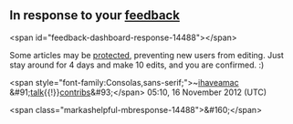 <article id="37657475" title=User talk:Mmhassan84>
	<talkpage id="37657475" title="User talk:Mmhassan84">
==In response to your [[Special:FeedbackDashboard/58697|feedback]]==
&lt;span id=&quot;feedback-dashboard-response-14488&quot;&gt;&lt;/span&gt;

Some articles may be [[WP:PP|protected]], preventing new users from editing. Just stay around for 4 days and make 10 edits, and you are confirmed. :)

&lt;span style=&quot;font-family:Consolas,sans-serif;&quot;&gt;~[[User:Ihaveamac|ihaveamac]] &amp;#91;[[User_talk:Ihaveamac|talk]]{{!}}[[Special:Contributions/Ihaveamac|contribs]]&amp;#93;&lt;/span&gt; 05:10, 16 November 2012 (UTC)

&lt;span class=&quot;markashelpful-mbresponse-14488&quot;&gt;&amp;#160;&lt;/span&gt;
	</talkpage>
</article>